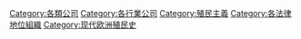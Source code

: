 {{Commonscat|Chartered companies}}

[[Category:各類公司|Category:各類公司]]
[[Category:各行業公司|Category:各行業公司]]
[[Category:殖民主義|Category:殖民主義]]
[[Category:各法律地位組織|Category:各法律地位組織]]
[[Category:现代欧洲殖民史|Category:现代欧洲殖民史]]